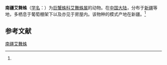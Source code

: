 {{Speciesbox
| name = 南疆艾舞蛛
| status = 
| status_system = 
| image = 
| genus = Eusparassus
| species = nanjiangensis
| authority = (Hu et Fu, 1985)<ref name='id14441'>{{cite web| url =http://www.bioinfo.cn/db05/BjdwSpecies.php?action=view&id=14441| title =南疆艾舞蛛| work =《中国动物物种编目数据库》| publisher =中国科学院微生物研究所| author =中国科学院动物研究所| accessdate =2009-04-28| deadurl =yes| archiveurl =https://web.archive.org/web/20160305051943/http://www.bioinfo.cn/db05/BjdwSpecies.php?action=view&id=14441| archivedate =2016-03-05}}</ref>
}}

'''南疆艾舞蛛'''（[[学名|学名]]：{{lang|la|''Eusparassus nanjiangensis''}}）为[[巨蟹蛛科|巨蟹蛛科]][[艾舞蛛属|艾舞蛛属]]的动物。在[[中国大陆|中国大陆]]，分布于[[新疆|新疆]]等地，多栖息于葡萄棚架下以及亦见于房屋内。该物种的模式产地在新疆。<ref name='id14441'/>

== 参考文献 ==
{{reflist}}

{{Wikispecies|Eusparassus nanjiangensis}}

[[Category:艾舞蛛属|南疆艾舞蛛]]


{{蜘蛛小作品}}